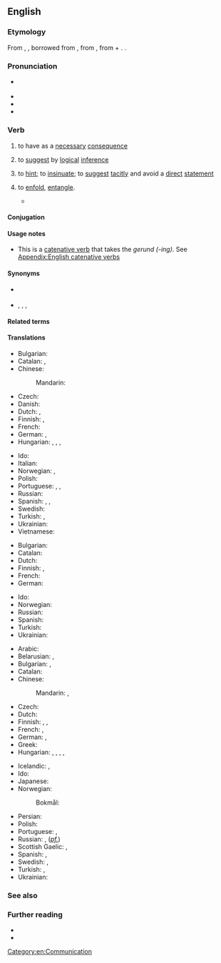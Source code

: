 ==English==

===Etymology===
From {{inh|en|enm|implien}}, {{m|enm|emplien}}, borrowed from {{der|en|fro|emplier}}, from {{der|en|la|implicare||to infold, involve}}, from {{m|la|in||in}} + {{m|la|plicare||to fold}}. {{doublet|en|employ|implicate}}.

===Pronunciation===
* {{a|GenAm|RP}} {{IPA|en|/ɪmˈplaɪ/}}
* {{audio|en|en-us-imply.ogg|Audio (US)}}
* {{rhymes|en|aɪ|s=2}}
* {{hyphenation|en|im|ply}}

===Verb===
{{en-verb}}

# {{lb|en|transitive|of a proposition}} to have as a [[necessary]] [[consequence]]
#: {{ux|en|The proposition that "all dogs are mammals" '''implies''' that my dog is a mammal.}}
# {{lb|en|transitive|of a person}} to [[suggest]] by [[logical]] [[inference]]
#: {{ux|en|When I state that your dog is brown, I am not '''implying''' that all dogs are brown.}}
# {{lb|en|transitive|of a person or proposition}} to [[hint]]; to [[insinuate]]; to [[suggest]] [[tacit]]ly and avoid a [[direct]] [[statement]]
#: {{ux|en|What do you mean "we need to be more careful with hygiene"? Are you '''implying''' that I don't [[wash]] my hands?}}
# {{lb|en|archaic}} to [[enfold]], [[entangle]].
#* {{RQ:Spenser Faerie Queene|1|4|passage=And in his bosome secretly there lay / An hatefull Snake, the which his taile vptyes / In many folds, and mortall sting '''implyes'''.}}

====Conjugation====
{{en-conj|old=1|pres_3sg=implies|pres_3sg_old=implieth|pres_2sg_old=impliest|past=implied}}

====Usage notes====
* This is a [[catenative verb]] that takes the ''gerund (-ing)''. See [[Appendix:English catenative verbs]]

====Synonyms====
* {{sense|to have as a necessary consequence}} {{l|en|entail}}
* {{sense|to suggest tacitly}} {{l|en|allude}}, {{l|en|hint}}, {{l|en|insinuate}}, {{l|en|suggest}}

====Related terms====
{{col4|en
|implicate
|implication
|implicative
|implicit
|implicitness
|implision
}}

====Translations====
{{trans-top|to have as a consequence}}
* Bulgarian: {{t+|bg|означавам}}
* Catalan: {{t+|ca|implicar}}, {{t+|ca|comportar}}
* Chinese:
*: Mandarin: {{t+|cmn|意味着|tr=yìwèizhe|sc=Hani}}
* Czech: {{t|cs|implikovat}}
* Danish: {{t|da|implicere}}
* Dutch: {{t+|nl|impliceren}}, {{t+|nl|inhouden}}
* Finnish: {{t+|fi|merkitä}}, {{t+|fi|seurata}}
* French: {{t+|fr|impliquer}}
* German: {{t+|de|implizieren}}, {{t|de|zur Folge haben}}
* Hungarian: {{t|hu|maga után von}}, {{t+|hu|magában foglal}}, {{t|hu|implikál}}, {{t|hu|[[következtetni]] [[enged]]}}
{{trans-mid}}
* Ido: {{t+|io|implikar}}
* Italian: {{t+|it|implicare}}
* Norwegian: {{t|no|implisere}}, {{t|no|medføre}}
* Polish: {{t|pl|pociągać (za sobą)}}
* Portuguese: {{t+|pt|implicar}}, {{t|pt|ter como consequência}}, {{t+|pt|acarretar}}
* Russian: {{t+|ru|предполага́ть|impf}}
* Spanish: {{t+|es|implicar}}, {{t+|es|acarrear}}, {{t+|es|conllevar}}
* Swedish: {{t+|sv|implicera}}
* Turkish: {{t+|tr|gerektirmek}}, {{t+|tr|işaret etmek}}
* Ukrainian: {{t|uk|припускати}}
* Vietnamese: {{t+|vi|bao hàm}}
{{trans-bottom}}

{{trans-top|to suggest by a logical inference}}
* Bulgarian: {{t+|bg|подразбирам}}
* Catalan: {{t+|ca|implicar}}
* Dutch: {{t+|nl|suggereren}}
* Finnish: {{t+|fi|tarkoittaa}}, {{t+|fi|väittää}}
* French: {{t+|fr|impliquer}}
* German: {{t+|de|implizieren}}
{{trans-mid}}
* Ido: {{t+|io|implikar}}
* Norwegian: {{t|no|implisere}}
* Russian: {{t+|ru|подразумева́ть|impf}}
* Spanish: {{t+|es|implicar}}
* Turkish: {{t+|tr|gerektirmek}}
* Ukrainian: {{t+|uk|мати на увазі}}
{{trans-bottom}}

{{trans-top|to express suggestively rather than as a direct statement}}
* Arabic: {{t|ar|اِنْطَوَى}}
* Belarusian: {{t|be|намякаць|impf}}, {{t|be|намякну́ць|pf}}
* Bulgarian: {{t+|bg|загатвам}}, {{t+|bg|намеквам}}
* Catalan: {{t+|ca|insinuar}}
* Chinese:
*: Mandarin: {{t+|cmn|暗示|tr=ànshì|sc=Hani}}, {{t+|cmn|暗指|tr=ànzhǐ|sc=Hani}}
* Czech: {{t+|cs|naznačit}}
* Dutch: {{t+|nl|impliceren}}
* Finnish: {{t+|fi|vihjailla}}, {{t|fi|antaa ymmärtää}}, {{t+|fi|vihjata}}
* French: {{t+|fr|insinuer}}, {{t+|fr|sous-entendre}}
* German: {{t+|de|bedeuten}}, {{t+|de|implizieren}}
* Greek: {{t+|el|υπονοώ}}
* Hungarian: {{t+|hu|sugall}}, {{t+|hu|utal}}, {{t+|hu|céloz}}, {{t+|hu|sejtet}}, {{t|hu|[[akar|akar(ja)]] [[mondani]]}}
{{trans-mid}}
* Icelandic: {{t|is|gefa í skyn}}, {{t|is|benda til}}
* Ido: {{t+|io|implikar}}
* Japanese: {{t+|ja|ほのめかす|tr=honomekasu}}
* Norwegian: {{t|no|insinuere}}
*: Bokmål: {{t+|nb|antyde}}
* Persian: {{t|fa|به طور ضمنی اشاره کردن}}
* Polish: {{t+|pl|sugerować}}
* Portuguese: {{t|pt|dar a entender}}, {{t+|pt|insinuar}}
* Russian: {{t+|ru|намека́ть|impf}}, {{t+|ru|намекну́ть}} (''[[pf.]]'')
* Scottish Gaelic: {{t|gd|ciallaich}}, {{t|gd|seaghaich}}
* Spanish: {{t+|es|insinuar}}, {{t|es|dar a entender}}
* Swedish: {{t+|sv|antyda}}, {{t+|sv|insinuera}}
* Turkish: {{t+|tr|anlamına gelmek}}, {{t|tr|manasına gelmek}}
* Ukrainian: {{t|uk|натякати}}
{{trans-bottom}}

===See also===
{{col4|en
|connotation
|entail
}}

===Further reading===
* {{R:Webster 1913}}
* {{R:Century 1911}}

[[Category:en:Communication]]